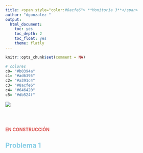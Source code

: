 ```yaml
---
title: <span style="color:#8acfe6"> **Monitoría 3**</span>  
author: "dgonzalez "
output:
  html_document:
    toc: yes
    toc_depth: 2
    toc_float: yes
    theme: flatly
---
```


```r
knitr::opts_chunk$set(comment = NA)

# colores
c0= "#b0394a"
c1= "#ad6395"
c2= "#a391c4"
c3= "#8acfe6"
c4= "#646420"
c5= "#db524f"
```

![](img/banner3.png)

<br/><br/>

<span style="color:#db524f"> **EN CONSTRUCCIÓN**</span> 


## <span style="color:#8acfe6"> **Problema  1**</span>  

